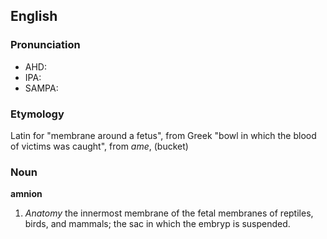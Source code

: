 ==English==
===Pronunciation===
*AHD:
*IPA:
*SAMPA:

===Etymology===
Latin for "membrane around a fetus", from Greek "bowl in which the blood of victims was caught", from ''ame'', (bucket)

===Noun===
'''amnion'''

# ''Anatomy'' the innermost membrane of the fetal membranes of reptiles, birds, and mammals; the sac in which the embryp is suspended.